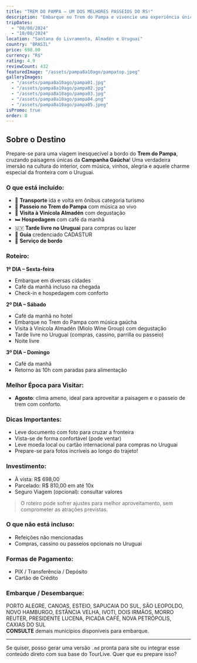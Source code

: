 ```yaml
---
title: "TREM DO PAMPA — UM DOS MELHORES PASSEIOS DO RS!"
description: "Embarque no Trem do Pampa e vivencie uma experiência única cruzando a Campanha Gaúcha com música, vinhos, alegria e paisagens deslumbrantes!"
tripDates:
  - "08/08/2024"
  - "10/08/2024"
location: "Santana do Livramento, Almadén e Uruguai"
country: "BRASIL"
price: 698.00
currency: "R$"
rating: 4.9
reviewCount: 432
featuredImage: "/assets/pampa8a10ago/pampatop.jpeg"
galleryImages:
  - "/assets/pampa8a10ago/pampa01.jpg"
  - "/assets/pampa8a10ago/pampa02.jpg"
  - "/assets/pampa8a10ago/pampa03.jpg"
  - "/assets/pampa8a10ago/pampa04.png"
  - "/assets/pampa8a10ago/pampa05.jpeg"
isPromo: true
order: 8
---
```


## Sobre o Destino

Prepare-se para uma viagem inesquecível a bordo do **Trem do Pampa**, cruzando paisagens únicas da **Campanha Gaúcha**! Uma verdadeira imersão na cultura do interior, com música, vinhos, alegria e aquele charme especial da fronteira com o Uruguai.

### O que está incluído:

- 🚌 **Transporte** ida e volta em ônibus categoria turismo
- 🚂 **Passeio no Trem do Pampa** com música ao vivo
- 🍷 **Visita à Vinícola Almadén** com degustação
- 🛏️ **Hospedagem** com café da manhã
- 🇺🇾 **Tarde livre no Uruguai** para compras ou lazer
- 👤 **Guia** credenciado CADASTUR
- 🍪 **Serviço de bordo**

### Roteiro:

**1º DIA – Sexta-feira**  
- Embarque em diversas cidades  
- Café da manhã incluso na chegada  
- Check-in e hospedagem com conforto

**2º DIA – Sábado**  
- Café da manhã no hotel  
- Embarque no Trem do Pampa com música gaúcha  
- Visita à Vinícola Almadén (Miolo Wine Group) com degustação  
- Tarde livre no Uruguai (compras, cassino, parrilla ou passeio)  
- Noite livre

**3º DIA – Domingo**  
- Café da manhã  
- Retorno às 10h com paradas para alimentação

### Melhor Época para Visitar:

- **Agosto**: clima ameno, ideal para aproveitar a paisagem e o passeio de trem com conforto.

### Dicas Importantes:

- Leve documento com foto para cruzar a fronteira  
- Vista-se de forma confortável (pode ventar)  
- Leve moeda local ou cartão internacional para compras no Uruguai  
- Prepare-se para fotos incríveis ao longo do trajeto!

### Investimento:

- À vista: R$ 698,00  
- Parcelado: R$ 810,00 em até 10x  
- Seguro Viagem (opcional): consultar valores

> O roteiro pode sofrer ajustes para melhor aproveitamento, sem comprometer as atrações previstas.

### O que não está incluso:

- Refeições não mencionadas  
- Compras, cassino ou passeios opcionais no Uruguai  

### Formas de Pagamento:

- PIX / Transferência / Depósito  
- Cartão de Crédito  

### Embarque / Desembarque:

PORTO ALEGRE, CANOAS, ESTEIO, SAPUCAIA DO SUL, SÃO LEOPOLDO, NOVO HAMBURGO, ESTÂNCIA VELHA, IVOTI, DOIS IRMÃOS, MORRO REUTER, PRESIDENTE LUCENA, PICADA CAFÉ, NOVA PETRÓPOLIS, CAXIAS DO SUL  
**CONSULTE** demais municípios disponíveis para embarque.

---

Se quiser, posso gerar uma versão `.md` pronta para site ou integrar esse conteúdo direto com sua base do TourLive. Quer que eu prepare isso?
